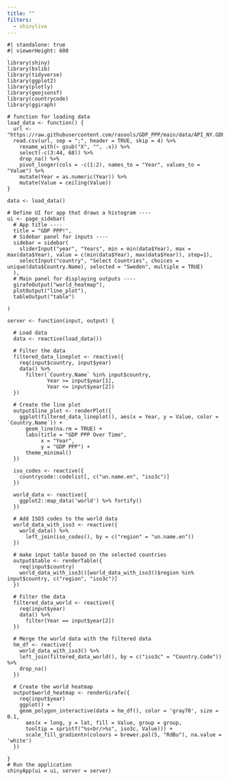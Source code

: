 ```yaml
---
title: ""
filters:
  - shinylive
---
```


```shinylive-r
#| standalone: true
#| viewerHeight: 600

library(shiny)
library(bslib)
library(tidyverse)
library(ggplot2)
library(plotly)
library(geojsonsf)
library(countrycode)
library(ggiraph)

# function for loading data
load_data <- function() {
  url <- "https://raw.githubusercontent.com/rasools/GDP_PPP/main/data/API_NY.GDP.PCAP.PP.CD_DS2_en_csv_v2_204/API_NY.GDP.PCAP.PP.CD_DS2_en_csv_v2_204.csv"
  read.csv(url, sep = ";", header = TRUE, skip = 4) %>%
    rename_with(~ gsub("X", "", .x)) %>%
    select(-c(3:44, 68)) %>%
    drop_na() %>%
    pivot_longer(cols = -c(1:2), names_to = "Year", values_to = "Value") %>%
    mutate(Year = as.numeric(Year)) %>%
    mutate(Value = ceiling(Value))
}

data <- load_data()

# Define UI for app that draws a histogram ----
ui <- page_sidebar(
  # App title ----
  title = "GDP PPP!",
  # Sidebar panel for inputs ----
  sidebar = sidebar(
    sliderInput("year", "Years", min = min(data$Year), max = max(data$Year), value = c(min(data$Year), max(data$Year)), step=1),
    selectInput("country", "Select Countries", choices = unique(data$Country.Name), selected = "Sweden", multiple = TRUE)
  ),
  # Main panel for displaying outputs ----
  girafeOutput("world_heatmap"),
  plotOutput("line_plot"),
  tableOutput("table")

)

server <- function(input, output) {
  
  # Load data
  data <- reactive(load_data())
  
  # Filter the data
  filtered_data_lineplot <- reactive({
    req(input$country, input$year)
    data() %>%
      filter(`Country.Name` %in% input$country,
             Year >= input$year[1],
             Year <= input$year[2])
  })
  
  # Create the line plot
  output$line_plot <- renderPlot({
    ggplot(filtered_data_lineplot(), aes(x = Year, y = Value, color = `Country.Name`)) +
      geom_line(na.rm = TRUE) +
      labs(title = "GDP PPP Over Time",
           x = "Year",
           y = "GDP PPP") +
      theme_minimal()
  })

  iso_codes <- reactive({
    countrycode::codelist[, c("un.name.en", "iso3c")]
  })
  
  world_data <- reactive({
    ggplot2::map_data('world') %>% fortify() 
  })
  
  # Add ISO3 codes to the world data
  world_data_with_iso3 <- reactive({
    world_data() %>%
      left_join(iso_codes(), by = c("region" = "un.name.en"))
  })
  
  # make input table based on the selected countries
  output$table <- renderTable({
    req(input$country)
    world_data_with_iso3()[world_data_with_iso3()$region %in% input$country, c("region", "iso3c")]
  })
      
  # Filter the data
  filtered_data_world <- reactive({
    req(input$year)
    data() %>%
      filter(Year == input$year[2])
  })
    
  # Merge the world data with the filtered data
  hm_df <- reactive({
    world_data_with_iso3() %>%
    left_join(filtered_data_world(), by = c("iso3c" = "Country.Code")) %>%
    drop_na()
  })
  
  # Create the world heatmap
  output$world_heatmap <- renderGirafe({
    req(input$year)
    ggplot() + 
    geom_polygon_interactive(data = hm_df(), color = 'gray70', size = 0.1,
      aes(x = long, y = lat, fill = Value, group = group, 
      tooltip = sprintf("%s<br/>%s", iso3c, Value))) +
      scale_fill_gradientn(colours = brewer.pal(5, "RdBu"), na.value = 'white')
  })
  
}
# Run the application
shinyApp(ui = ui, server = server)

```
